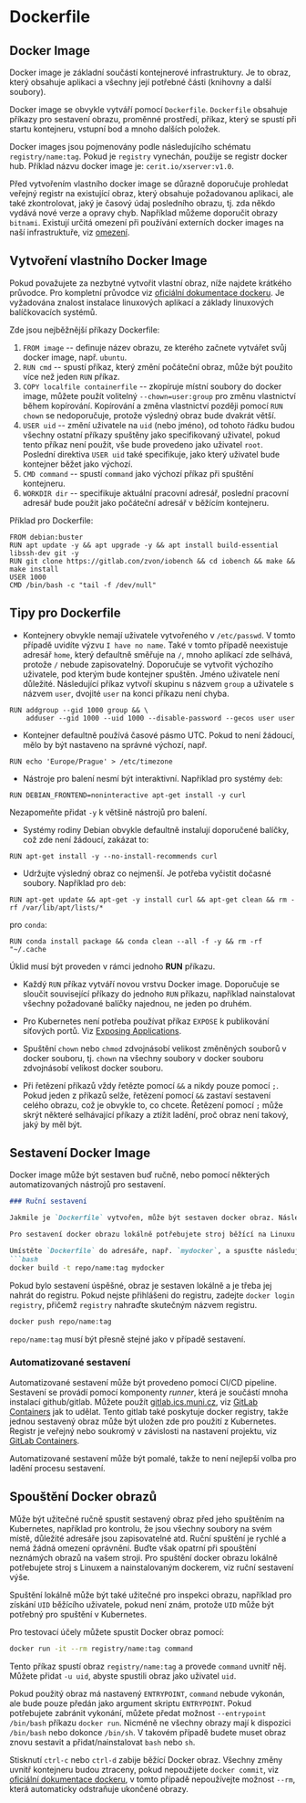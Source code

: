 # Dockerfile


## Docker Image

Docker image je základní součástí kontejnerové infrastruktury. Je to obraz, který obsahuje aplikaci a všechny její potřebné části (knihovny a další soubory).

Docker image se obvykle vytváří pomocí `Dockerfile`. `Dockerfile` obsahuje příkazy pro sestavení obrazu, proměnné prostředí, příkaz, který se spustí při startu kontejneru, vstupní bod a mnoho dalších položek.

Docker images jsou pojmenovány podle následujícího schématu `registry/name:tag`. Pokud je `registry` vynechán, použije se registr docker hub. Příklad názvu docker image je: `cerit.io/xserver:v1.0`.

Před vytvořením vlastního docker image se důrazně doporučuje prohledat veřejný registr na existující obraz, který obsahuje požadovanou aplikaci, ale také zkontrolovat, jaký je časový údaj posledního obrazu, tj. zda někdo vydává nové verze a opravy chyb. Například můžeme doporučit obrazy `bitnami`. Existují určitá omezení při používání externích docker images na naší infrastruktuře, viz [omezení](limitations).

## Vytvoření vlastního Docker Image

Pokud považujete za nezbytné vytvořit vlastní obraz, níže najdete krátkého průvodce. Pro kompletní průvodce viz [oficiální dokumentace dockeru](https://docs.docker.com/develop/). Je vyžadována znalost instalace linuxových aplikací a základy linuxových balíčkovacích systémů.

Zde jsou nejběžnější příkazy Dockerfile:

1. `FROM image` -- definuje název obrazu, ze kterého začnete vytvářet svůj docker image, např. `ubuntu`.
2. `RUN cmd` -- spustí příkaz, který změní počáteční obraz, může být použito více než jeden `RUN` příkaz.
3. `COPY localfile containerfile` -- zkopíruje místní soubory do docker image, můžete použít volitelný `--chown=user:group` pro změnu vlastnictví během kopírování. Kopírování a změna vlastnictví později pomocí `RUN chown` se nedoporučuje, protože výsledný obraz bude dvakrát větší.
4. `USER uid` -- změní uživatele na `uid` (nebo jméno), od tohoto řádku budou všechny ostatní příkazy spuštěny jako specifikovaný uživatel, pokud tento příkaz není použit, vše bude provedeno jako uživatel `root`. Poslední direktiva `USER uid` také specifikuje, jako který uživatel bude kontejner běžet jako výchozí.
5. `CMD command` -- spustí `command` jako výchozí příkaz při spuštění kontejneru.
6. `WORKDIR dir` -- specifikuje aktuální pracovní adresář, poslední pracovní adresář bude použit jako počáteční adresář v běžícím kontejneru.

Příklad pro Dockerfile:
```docker filename="Dockerfile" copy
FROM debian:buster
RUN apt update -y && apt upgrade -y && apt install build-essential libssh-dev git -y
RUN git clone https://gitlab.con/zvon/iobench && cd iobench && make && make install
USER 1000
CMD /bin/bash -c "tail -f /dev/null"
```

## Tipy pro Dockerfile

* Kontejnery obvykle nemají uživatele vytvořeného v `/etc/passwd`. V tomto případě uvidíte výzvu `I have no name`. Také v tomto případě neexistuje adresář `home`, který defaultně směřuje na `/`, mnoho aplikací zde selhává, protože `/` nebude zapisovatelný. Doporučuje se vytvořit výchozího uživatele, pod kterým bude kontejner spuštěn. Jméno uživatele není důležité. Následující příkaz vytvoří skupinu s názvem `group` a uživatele s názvem `user`, dvojité `user` na konci příkazu není chyba.
```docker
RUN addgroup --gid 1000 group && \
    adduser --gid 1000 --uid 1000 --disable-password --gecos user user
```

* Kontejner defaultně používá časové pásmo UTC. Pokud to není žádoucí, mělo by být nastaveno na správné výchozí, např.
```docker
RUN echo 'Europe/Prague' > /etc/timezone
```

* Nástroje pro balení nesmí být interaktivní. Například pro systémy `deb`:
```docker
RUN DEBIAN_FRONTEND=noninteractive apt-get install -y curl
```
Nezapomeňte přidat `-y` k většině nástrojů pro balení.

* Systémy rodiny Debian obvykle defaultně instalují doporučené balíčky, což zde není žádoucí, zakázat to:
```docker
RUN apt-get install -y --no-install-recommends curl
```

* Udržujte výsledný obraz co nejmenší. Je potřeba vyčistit dočasné soubory. Například pro `deb`:
```docker
RUN apt-get update && apt-get -y install curl && apt-get clean && rm -rf /var/lib/apt/lists/*
```
pro `conda`:
```docker
RUN conda install package && conda clean --all -f -y && rm -rf "~/.cache
```

<TipWarning>Úklid musí být proveden v rámci jednoho **RUN** příkazu.</TipWarning>

* Každý `RUN` příkaz vytváří novou vrstvu Docker image. Doporučuje se sloučit související příkazy do jednoho `RUN` příkazu, například nainstalovat všechny požadované balíčky najednou, ne jeden po druhém.

* Pro Kubernetes není potřeba používat příkaz `EXPOSE` k publikování síťových portů. Viz [Exposing Applications](../kubernetes/kubectl-expose).

* Spuštění `chown` nebo `chmod` zdvojnásobí velikost změněných souborů v docker souboru, tj. `chown` na všechny soubory v docker souboru zdvojnásobí velikost docker souboru.

* Při řetězení příkazů vždy řetězte pomocí `&&` a nikdy pouze pomocí `;`. Pokud jeden z příkazů selže, řetězení pomocí `&&` zastaví sestavení celého obrazu, což je obvykle to, co chcete. Řetězení pomocí `;` může skrýt některé selhávající příkazy a ztížit ladění, proč obraz není takový, jaký by měl být.

## Sestavení Docker Image

Docker image může být sestaven buď ručně, nebo pomocí některých automatizovaných nástrojů pro sestavení.

```markdown
### Ruční sestavení

Jakmile je `Dockerfile` vytvořen, může být sestaven docker obraz. Následující popisuje, jak ručně sestavit docker obraz. Ruční sestavení může být užitečné pro ladění procesu sestavení.

Pro sestavení docker obrazu lokálně potřebujete stroj běžící na Linuxu s nainstalovaným dockerem. Pro instalaci dockeru postupujte podle pokynů pro vaši distribuci Linuxu, obvykle je správným balíčkem `docker-ce`. Možná budete muset být členem skupiny `docker`, abyste mohli docker používat.

Umístěte `Dockerfile` do adresáře, např. `mydocker`, a spusťte následující příkaz, přičemž `repo/name:tag` nahraďte správným názvem a tagem
```bash
docker build -t repo/name:tag mydocker
```

Pokud bylo sestavení úspěšné, obraz je sestaven lokálně a je třeba jej nahrát do registru. Pokud nejste přihlášeni do registru, zadejte `docker login registry`, přičemž `registry` nahraďte skutečným názvem registru.
```bash
docker push repo/name:tag
```
`repo/name:tag` musí být přesně stejné jako v případě sestavení.

### Automatizované sestavení

Automatizované sestavení může být provedeno pomocí CI/CD pipeline. Sestavení se provádí pomocí komponenty *runner*, která je součástí mnoha instalací github/gitlab. Můžete použít [gitlab.ics.muni.cz](https://gitlab.ics.muni.cz), viz [GitLab Containers](../gitops/containers_build) jak to udělat. Tento gitlab také poskytuje docker registry, takže jednou sestavený obraz může být uložen zde pro použití z Kubernetes. Registr je veřejný nebo soukromý v závislosti na nastavení projektu, viz [GitLab Containers](../gitops/containers_build#how-to-use-images-from-gitlab-registry).

Automatizované sestavení může být pomalé, takže to není nejlepší volba pro ladění procesu sestavení.

## Spouštění Docker obrazů

Může být užitečné ručně spustit sestavený obraz před jeho spuštěním na Kubernetes, například pro kontrolu, že jsou všechny soubory na svém místě, důležité adresáře jsou zapisovatelné atd. Ruční spuštění je rychlé a nemá žádná omezení oprávnění. Buďte však opatrní při spouštění neznámých obrazů na vašem stroji. Pro spuštění docker obrazu lokálně potřebujete stroj s Linuxem a nainstalovaným dockerem, viz ruční sestavení výše.

Spuštění lokálně může být také užitečné pro inspekci obrazu, například pro získání `UID` běžícího uživatele, pokud není znám, protože `UID` může být potřebný pro spuštění v Kubernetes.

Pro testovací účely můžete spustit Docker obraz pomocí:
```bash
docker run -it --rm registry/name:tag command
```

Tento příkaz spustí obraz `registry/name:tag` a provede `command` uvnitř něj. Můžete přidat `-u uid`, abyste spustili obraz jako uživatel `uid`.

Pokud použitý obraz má nastavený `ENTRYPOINT`, `command` nebude vykonán, ale bude pouze předán jako argument skriptu `ENTRYPOINT`. Pokud potřebujete zabránit vykonání, můžete předat možnost `--entrypoint /bin/bash` příkazu `docker run`. Nicméně ne všechny obrazy mají k dispozici `/bin/bash` nebo dokonce `/bin/sh`. V takovém případě budete muset obraz znovu sestavit a přidat/nainstalovat `bash` nebo `sh`.

Stisknutí `ctrl-c` nebo `ctrl-d` zabije běžící Docker obraz. Všechny změny uvnitř kontejneru budou ztraceny, pokud nepoužijete `docker commit`, viz [oficiální dokumentace dockeru](https://docs.docker.com/develop/), v tomto případě nepoužívejte možnost `--rm`, která automaticky odstraňuje ukončené obrazy.
```
